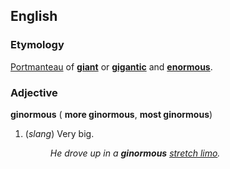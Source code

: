 ==English==
===Etymology===
[[Portmanteau]] of '''[[giant]]''' or '''[[gigantic]]''' and '''[[enormous]]'''.

===Adjective===
'''ginormous''' ({{compar}} '''more ginormous''', {{superl}} '''most ginormous''')

#(''slang'') Very big.
#:''He drove up in a '''ginormous''' [[stretch limo]].''